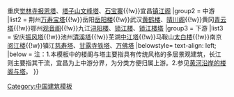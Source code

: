 {{Navbox
|name = 长江沿岸的楼阁与塔
|title = [[长江|长江沿岸的楼阁与塔]]
|titlestyle = 
|image = [[File:Yellow Crane Tower in 20060430.jpg|90px]]
|style = text-align:left;
|groupstyle = width:7em;text-align:center;
|state = {{{state<includeonly>|collapsed</includeonly>}}}
|above =
|group1 = 上游
|list1 = 宜宾[[宜宾白塔|白塔]]{{!w}}重庆[[觉林寺报恩塔]]、[[塔子山文峰塔]]、[[石宝寨]]{{!w}}宜昌[[镇江阁]]
|group2 = 中游
|list2 = 荆州[[万寿宝塔]]{{!w}}岳阳[[岳阳楼]]{{!w}}武汉[[黄鹤楼]]、[[晴川阁]]{{!w}}黄冈[[青云塔 (黄冈)|青云塔]]{{!w}}鄂州[[鄂州观音阁|观音阁]]{{!w}}九江[[浔阳楼]]、[[锁江楼]]、[[锁江楼塔]]
|group3 = 下游
|list3 = 安庆[[振风塔]]{{!w}}池州[[清溪塔]]{{!w}}芜湖[[中江塔]]{{!w}}马鞍山[[太白楼 (马鞍山)|太白楼]]{{!w}}南京[[阅江楼 (南京)|阅江楼]]{{!w}}镇江[[江天禅寺|慈寿塔]]、[[甘露寺 (镇江)|甘露寺铁塔]]、[[镇江定慧寺|万佛塔]]
|belowstyle= text-align: left;
|below = 注：1.本模板中的楼阁与塔主要指具有传统风格的多层景观建筑，长江则主要指其干流，宜昌为上中游分界，为分类方便归属上游。2.参见[[Template:黄河沿岸的楼阁与塔|黄河沿岸的楼阁与塔]]。
}}<noinclude>
[[Category:中国建筑模板]]
</noinclude>